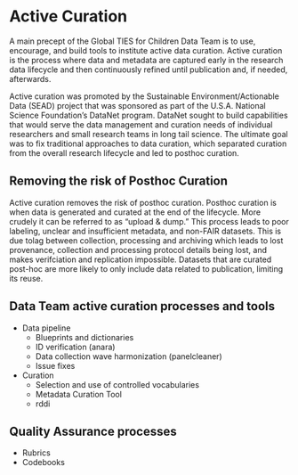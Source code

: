 # Active Curation

A main precept of the Global TIES for Children Data Team is to use, encourage, and build tools to institute active data curation. Active curation is the process where data and metadata are captured early in the research data lifecycle and then continuously refined until publication and, if needed, afterwards. 

Active curation was promoted by the Sustainable Environment/Actionable Data (SEAD) project that was sponsored as part of the U.S.A. National Science Foundation's DataNet program. DataNet sought to build capabilities that would serve the data management and curation needs of individual researchers and small research teams in long tail science. The ultimate goal was to fix traditional approaches to data curation, which separated curation from the overall research lifecycle and led to posthoc curation.

## Removing the risk of Posthoc Curation

Active curation removes the risk of posthoc curation. Posthoc curation is when data is generated and curated at the end of the lifecycle. More crudely it can be referred to as "upload & dump." This process leads to poor labeling, unclear and insufficient metadata, and non-FAIR datasets. This is due tolag between collection, processing and archiving which leads to lost provenance, collection and processing protocol details being lost, and makes verifciation and replication impossible. Datasets that are curated post-hoc are more likely to only include data related to publication, limiting its reuse. 

## Data Team active curation processes and tools

- Data pipeline
  - Blueprints and dictionaries
  - ID verification (anara)
  - Data collection wave harmonization (panelcleaner) 
  - Issue fixes 
- Curation 
  - Selection and use of controlled vocabularies
  - Metadata Curation Tool
  - rddi

## Quality Assurance processes

- Rubrics
- Codebooks
